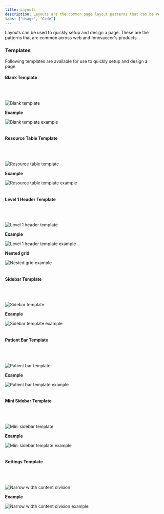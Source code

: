 ```yaml
---
title: Layouts
description: Layouts are the common page layout patterns that can be reused.
tabs: ["Usage", "Code"]
---
```


Layouts can be used to quickly setup and design a page. These are the patterns that are common across web and Innovaccer's products.

### Templates
Following templates are available for use to quickly setup and design a page.

#### Blank Template
<br/>
<br/>

![Blank template](./images/layout-1.png)
<br/>

**Example**

![Blank template example](./images/layout-2.png)
<br/>
<br/>

#### Resource Table Template
<br/>
<br/>

![Resource table template](./images/layout-3.png)
<br/>

**Example**

![Resource table template example](./images/layout-4.png)
<br/>
<br/>

#### Level 1 Header Template
<br/>
<br/>

![Level 1 header template](./images/layout-5.png)
<br/>

**Example**

![Level 1 header template example](./images/layout-6.png)
<br/>

**Nested grid**


![Nested grid example](./images/layout-7.png)
<br/>
<br/>

#### Sidebar Template
<br/>
<br/>

![Sidebar template](./images/layout-8.png)
<br/>

**Example**

![Sidebar template example](./images/layout-9.png)
<br/>
<br/>

#### Patient Bar Template
<br/>
<br/>

![Patient bar template](./images/layout-10.png)
<br/>

**Example**

![Patient bar template example](./images/layout-11.png)
<br/>
<br/>

#### Mini Sidebar Template
<br/>
<br/>

![Mini sidebar template](./images/layout-12.png)
<br/>

**Example**

![Mini sidebar template example](./images/layout-13.png)
<br/>
<br/>

#### Settings Template
<br/>
<br/>

![Narrow width content division](./images/layout-14.png)
<br/>

**Example**

![Narrow width content division example](./images/layout-15.png)
<br/>
<br/>